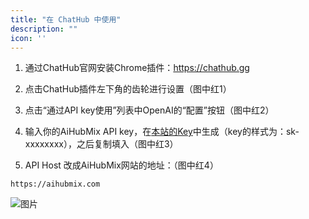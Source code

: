 ```yaml
---
title: "在 ChatHub 中使用"
description: ""
icon: ''
---
```


1. 通过ChatHub官网安装Chrome插件：https://chathub.gg  

2. 点击ChatHub插件左下角的齿轮进行设置（图中红1）  

3. 点击“通过API key使用”列表中OpenAI的“配置”按钮（图中红2）  

4. 输入你的AiHubMix API key，在[本站的Key](https://aihubmix.com/token)中生成（key的样式为：sk-xxxxxxxx），之后复制填入（图中红3）  

5. API Host 改成AiHubMix网站的地址：（图中红4）  
```
https://aihubmix.com
``` 
![图片](../media/Image25.png)   


